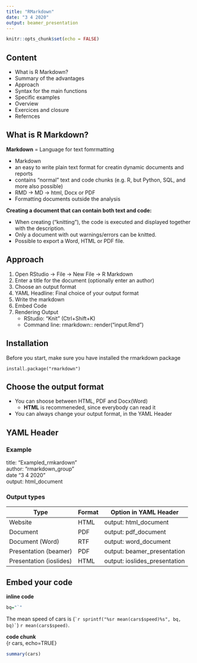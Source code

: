 ```yaml
---
title: "RMarkdown"
date: "3 4 2020"
output: beamer_presentation
---
```


```r
knitr::opts_chunk$set(echo = FALSE)
```

## Content

- What is R Markdown?
- Summary of the advantages
- Approach
- Syntax for the main functions
- Specific examples
- Overview
- Exercices and closure
- Refernces

## What is R Markdown?

**Markdown** = Language for text fomrmatting  

* Markdown  
* an easy to write plain text format for creatin dynamic documents and reports  
* contains "normal" text and code chunks (e.g. R, but Python, SQL, and more also possible)  
* RMD -> MD -> html, Docx or PDF  
* Formatting documents outside the analysis  

**Creating a document that can contain both text and code:**  

* When creating ("knitting"), the code is executed and displayed together with the description.  
* Only a document with out warnings/errors can be knitted.  
* Possible to export a Word, HTML or PDF file.  

## Approach
1. Open RStudio -> File -> New File -> R Markdown
2. Enter a title for the document (optionally enter an author)
3. Choose an output format
4. YAML Headline: Final choice of your output format
5. Write the markdown
6. Embed Code
7. Rendering Output  
    + RStudio: "Knit" (Ctrl+Shift+K)
    + Command line: rmarkdown:: render("input.Rmd")

## Installation
Before you start, make sure you have installed the rmarkdown package  

`install.package("rmarkdown")`

## Choose the output format
* You can shoose between HTML, PDF and Docx(Word)  
   + **HTML** is recommeneded, since everybody can read it
* You can always change your output format, in the  YAML Header

## YAML Header
### Example
title: "Exampled_rmkardown"  
author: "rmarkdown_group"  
date "3 4 2020"  
output: html_document  
  
### Output types

Type | Format | Option in YAML Header
-----|--------|------------------------
Website | HTML | output: html_document  
Document | PDF | output: pdf_document
Document (Word) | RTF | output: word_document
Presentation (beamer) | PDF | output: beamer_presentation
Presentation (ioslides) | HTML | output: ioslides_presentation



## Embed your code
**inline code **   
```r
bq="`"
```
The mean speed of cars is (`` `r sprintf("%sr mean(cars$speed)%s", bq, bq)` ``) `r mean(cars$speed)`. 

**code chunk**   
{r cars, echo=TRUE}

```r
summary(cars)
```

